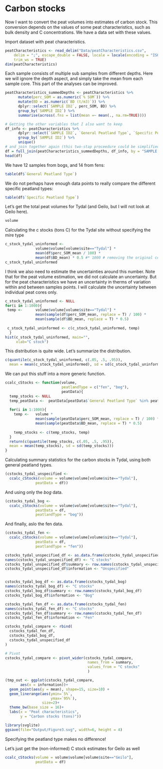 # Carbon stocks

Now I want to convert the peat volumes into estimates of carbon stock. This conversion depends on the values of some peat characteristics, such as bulk density and C concentrations. We have a data set with these values.

Import dataset with peat characteristics.

```r
peatCharacteristics <- read_delim("Data/peatCharacteristics.csv", 
    delim = ";", escape_double = FALSE, locale = locale(encoding = "ISO-8859-1"), 
    trim_ws = TRUE)
dim(peatCharacteristics)
```

Each sample consists of multiple sub samples from different depths. Here we will ignore the depth aspect, and simply take the mean from each sample core. This part of the analyses can be improved.

```r
peatCharacteristics_summedDepths <- peatCharacteristics %>% 
      mutate(perc_SOM = as.numeric(`% SOM`)) %>% 
      mutate(BD = as.numeric(`BD (t/m3)`)) %>% 
      dplyr::select(`SAMPLE ID2`, perc_SOM, BD) %>% 
      group_by(`SAMPLE ID2`) %>% 
      summarise(across(.fns = list(mean =~ mean(., na.rm=TRUE))))

# Getting the other variables that I also want to keep
df_info <- peatCharacteristics %>% 
      dplyr::select(`SAMPLE ID2`, `General Peatland Type`, `Specific Peatland Type`) %>% 
      group_by(`SAMPLE ID2`) %>% 
      unique()
# and join together again (this two-stap proceedure could be simplified)
df = full_join(peatCharacteristics_summedDepths, df_info, by = "SAMPLE ID2") %>% drop_na()
head(df)
```

We have 12 samples from bogs, and 14 from fens:

```r
table(df$`General Peatland Type`)
```

We do not perhaps have enough data points to really compare the different specific peatland types:

```r
table(df$`Specific Peatland Type`)
```

Let's get the total peat volumes for Tydal (and Geilo, but I will not look at Geilo here).

```r
volume
```

Calculating the c stocks (tons C) for the Tydal site without specifying the mire type

```r
c_stock_tydal_uninformed <- 
              volume$volume[volume$site=="Tydal"] * 
              mean(df$perc_SOM_mean / 100) * 
              mean(df$BD_mean) * 0.5 #* 1000 # removing the original conversion from tons to kg
c_stock_tydal_uninformed
```

I think we also need to estimate the uncertainties around this number. Note that for the peat volume estimation, we did not calculate an uncertainty. But for the peat characteristics we have an uncertainty in therms of variation within and between samples points. I will calculate the uncertainty between individual peat cores only.

```r
c_stock_tydal_uninformed <- NULL
for(i in 1:1000){
 temp <-      volume$volume[volume$site=="Tydal"] * 
              mean(sample(df$perc_SOM_mean, replace = T) / 100) * 
              mean(sample(df$BD_mean, replace = T) * 0.5)
 
 c_stock_tydal_uninformed <- c(c_stock_tydal_uninformed, temp)
  }
hist(c_stock_tydal_uninformed, main="",
     xlab="C stock")
```

This distribution is quite wide. Let's summarize the distribution.

```r
c(quantile(c_stock_tydal_uninformed, c(.05, .5, .95)),
  mean = mean(c_stock_tydal_uninformed), sd = sd(c_stock_tydal_uninformed))
```

We can put this stuff into a more generic function.

```r
ccalc_cStocks <- function(volume,
                          peatlandType = c("fen", "bog"),
                          peatData){
  temp_stocks <- NULL
  temp_peatData <-  peatData[peatData$`General Peatland Type` %in% peatlandType,]
    
  for(i in 1:1000){
    temp <-   volume * 
              mean(sample(peatData$perc_SOM_mean, replace = T) / 100) * 
              mean(sample(peatData$BD_mean, replace = T) * 0.5)
 
    temp_stocks <- c(temp_stocks, temp)
  }
  return(c(quantile(temp_stocks, c(.05, .5, .95)),
  mean = mean(temp_stocks), sd = sd(temp_stocks)))
}
```

Calculating summary statistics for the carbon stocks in Tydal, using both general peatland types.

```r
(cstocks_tydal_unspecified <- 
  ccalc_cStocks(volume = volume$volume[volume$site=="Tydal"],
              peatData = df))
```

And using only the *bog* data.

```r
(cstocks_tydal_bog <- 
  ccalc_cStocks(volume = volume$volume[volume$site=="Tydal"],
              peatData = df,
              peatlandType = "bog"))
```

And finally, aslo the fen data.

```r
(cstocks_tydal_fen <- 
  ccalc_cStocks(volume = volume$volume[volume$site=="Tydal"],
              peatData = df,
              peatlandType = "fen"))
```

```r
cstocks_tydal_unspecified_df <- as.data.frame(cstocks_tydal_unspecified)
names(cstocks_tydal_unspecified_df) <- "C stocks"
cstocks_tydal_unspecified_df$summary <- row.names(cstocks_tydal_unspecified_df)
cstocks_tydal_unspecified_df$information <- "Unspecified"


cstocks_tydal_bog_df <- as.data.frame(cstocks_tydal_bog)
names(cstocks_tydal_bog_df) <- "C stocks"
cstocks_tydal_bog_df$summary <- row.names(cstocks_tydal_bog_df)
cstocks_tydal_bog_df$information <- "Bog"

cstocks_tydal_fen_df <- as.data.frame(cstocks_tydal_fen)
names(cstocks_tydal_fen_df) <- "C stocks"
cstocks_tydal_fen_df$summary <- row.names(cstocks_tydal_fen_df)
cstocks_tydal_fen_df$information <- "Fen"

cstocks_tydal_compare <- rbind(
  cstocks_tydal_fen_df,
  cstocks_tydal_bog_df,
  cstocks_tydal_unspecified_df
)

# Pivot
cstocks_tydal_compare <- pivot_wider(cstocks_tydal_compare,
                                      names_from = summary,
                                      values_from = "C stocks"
                                      )
```

```r
(tmp_out <- ggplot(cstocks_tydal_compare,
       aes(x = information))+
  geom_point(aes(y = mean), shape=15, size=10) +
  geom_linerange(aes(ymin=`5%`, 
                     ymax=`95%`),
                 size=2)+ 
  theme_bw(base_size = 16)+
  labs(x = "Peat characteristics",
       y = "Carbon stocks (tons)"))
```

```r
library(svglite)
ggsave(file="Output/Figure3.svg", width=6, height = 4)
```

Specifying the peatland type makes no difference!

Let's just get the (non-informed) C stock estimates for Geilo as well

```r
ccalc_cStocks(volume = volume$volume[volume$site=="Geilo"],
              peatData = df)
```
